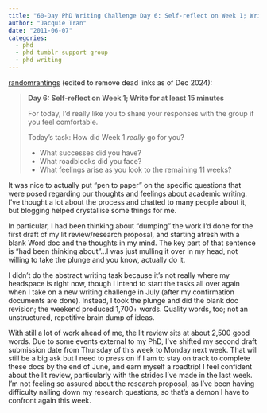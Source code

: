 ```yaml
---
title: "60-Day PhD Writing Challenge Day 6: Self-reflect on Week 1; Write for at least 15 minutes"
author: "Jacquie Tran"
date: "2011-06-07"
categories:
  - phd
  - phd tumblr support group
  - phd writing
---
```


<u>randomrantings</u> (edited to remove dead links as of Dec 2024):

> **Day 6: Self-reflect on Week 1; Write for at least 15 minutes**
>
> For today, I'd really like you to share your responses with the group if you feel comfortable.
>
> Today's task: How did Week 1 *really* go for you?
> 
> - What successes did you have?
> - What roadblocks did you face?
> - What feelings arise as you look to the remaining 11 weeks?

It was nice to actually put "pen to paper" on the specific questions that were posed regarding our thoughts and feelings about academic writing. I've thought a lot about the process and chatted to many people about it, but blogging helped crystallise some things for me.

In particular, I had been thinking about "dumping" the work I'd done for the first draft of my lit review/research proposal, and starting afresh with a blank Word doc and the thoughts in my mind. The key part of that sentence is "had been thinking about"...I was just mulling it over in my head, not willing to take the plunge and you know, actually do it.

I didn't do the abstract writing task because it's not really where my headspace is right now, though I intend to start the tasks all over again when I take on a new writing challenge in July (after my confirmation documents are done). Instead, I took the plunge and did the blank doc revision; the weekend produced 1,700+ words. Quality words, too; not an unstructured, repetitive brain dump of ideas.

With still a lot of work ahead of me, the lit review sits at about 2,500 good words. Due to some events external to my PhD, I've shifted my second draft submission date from Thursday of this week to Monday next week. That will still be a big ask but I need to press on if I am to stay on track to complete these docs by the end of June, and earn myself a roadtrip! I feel confident about the lit review, particularly with the strides I've made in the last week. I'm not feeling so assured about the research proposal, as I've been having difficulty nailing down my research questions, so that's a demon I have to confront again this week.
